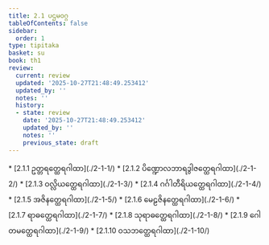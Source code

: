 ```yaml
---
title: 2.1 ပဌမဝဂ္ဂ
tableOfContents: false
sidebar:
  order: 1
type: tipitaka
basket: su
book: th1
review:
  current: review
  updated: '2025-10-27T21:48:49.253412'
  updated_by: ''
  notes: ''
  history:
  - state: review
    date: '2025-10-27T21:48:49.253412'
    updated_by: ''
    notes: ''
    previous_state: draft
---
```



<ReviewStatus review={frontmatter.review} showDetails={true} />

<HypothesisAnnotation frontmatter={frontmatter} />

<DynamicBreadcrumb />



<TableOfContents book="th1" section="2.1">
* [2.1.1 ဥတ္တရတ္ထေရဂါထာ](./2-1-1/)
* [2.1.2 ပိဏ္ဍောလဘာရဒွါဇတ္ထေရဂါထာ](./2-1-2/)
* [2.1.3 ဝလ္လိယတ္ထေရဂါထာ](./2-1-3/)
* [2.1.4 ဂင်္ဂါတီရိယတ္ထေရဂါထာ](./2-1-4/)
* [2.1.5 အဇိနတ္ထေရဂါထာ](./2-1-5/)
* [2.1.6 မေဠဇိနတ္ထေရဂါထာ](./2-1-6/)
* [2.1.7 ရာဓတ္ထေရဂါထာ](./2-1-7/)
* [2.1.8 သုရာဓတ္ထေရဂါထာ](./2-1-8/)
* [2.1.9 ဂေါတမတ္ထေရဂါထာ](./2-1-9/)
* [2.1.10 ဝသဘတ္ထေရဂါထာ](./2-1-10/)
</TableOfContents>